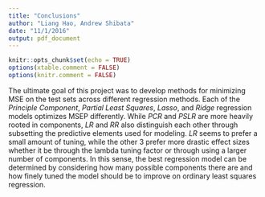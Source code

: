 ```yaml
---
title: "Conclusions"
author: "Liang Hao, Andrew Shibata"
date: "11/1/2016"
output: pdf_document
---
```


```r
knitr::opts_chunk$set(echo = TRUE)
options(xtable.comment = FALSE)
options(knitr.comment = FALSE)
```

The ultimate goal of this project was to develop methods for minimizing MSE on the test sets across different regression methods. Each of the *Principle Component*, *Partial Least Squares*, *Lasso*, and *Ridge* regression models optimizes MSEP differently. While *PCR* and *PSLR* are more heavily rooted in components, *LR* and *RR* also distinguish each other through subsetting the predictive elements used for modeling. *LR* seems to prefer a small amount of tuning, while the other 3 prefer more drastic effect sizes whether it be through the lambda tuning factor or through using a larger number of components. In this sense, the best regression model can be determined by considering how many possible components there are and how finely tuned the model should be to improve on ordinary least squares regression.
